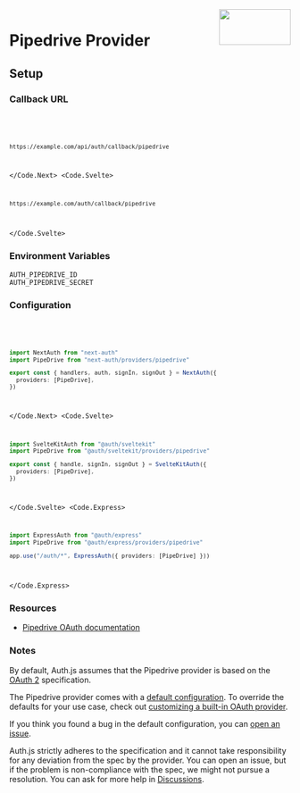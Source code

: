 
<img align="right" src="/img/providers/pipedrive.svg" height="64" width="128" />

# Pipedrive Provider

## Setup

### Callback URL

<Code>
  <Code.Next>

```bash
https://example.com/api/auth/callback/pipedrive
```

  </Code.Next>
  <Code.Svelte>

```bash
https://example.com/auth/callback/pipedrive
```

  </Code.Svelte>
</Code>

### Environment Variables

```
AUTH_PIPEDRIVE_ID
AUTH_PIPEDRIVE_SECRET
```

### Configuration

<Code>
  <Code.Next>

```ts filename="/auth.ts"
import NextAuth from "next-auth"
import PipeDrive from "next-auth/providers/pipedrive"

export const { handlers, auth, signIn, signOut } = NextAuth({
  providers: [PipeDrive],
})
```

  </Code.Next>
  <Code.Svelte>

```ts filename="/src/auth.ts"
import SvelteKitAuth from "@auth/sveltekit"
import PipeDrive from "@auth/sveltekit/providers/pipedrive"

export const { handle, signIn, signOut } = SvelteKitAuth({
  providers: [PipeDrive],
})
```

  </Code.Svelte>
  <Code.Express>

```ts filename="/src/app.ts"
import ExpressAuth from "@auth/express"
import PipeDrive from "@auth/express/providers/pipedrive"

app.use("/auth/*", ExpressAuth({ providers: [PipeDrive] }))
```

  </Code.Express>
</Code>

### Resources

- [Pipedrive OAuth documentation](https://pipedrive.readme.io/docs/marketplace-oauth-authorization)

### Notes

By default, Auth.js assumes that the Pipedrive provider is
based on the [OAuth 2](https://www.rfc-editor.org/rfc/rfc6749.html) specification.

<Callout>

The Pipedrive provider comes with a [default configuration](https://github.com/nextauthjs/next-auth/blob/main/packages/core/src/providers/pipedrive.ts).
To override the defaults for your use case, check out [customizing a built-in OAuth provider](https://authjs.dev/guides/providers/custom-provider#override-default-options).

</Callout>

If you think you found a bug in the default configuration, you can [open an issue](https://authjs.dev/new/provider-issue).

Auth.js strictly adheres to the specification and it cannot take responsibility for any deviation from
the spec by the provider. You can open an issue, but if the problem is non-compliance with the spec,
we might not pursue a resolution. You can ask for more help in [Discussions](https://authjs.dev/new/github-discussions).
